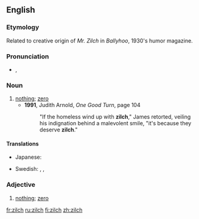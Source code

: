 {{was wotd|2009|July|31}}
==English==

===Etymology===
Related to creative origin of ''Mr. Zilch'' in ''Ballyhoo'', 1930's humor magazine.

===Pronunciation===
* {{a|UK|US}} {{IPA|/zɪltʃ/}}, {{SAMPA|/zIltS/}}

===Noun===
{{en-noun|-}}

# [[nothing]]; [[zero]]
#* '''1991''', Judith Arnold, ''One Good Turn‎'', page 104
#*: "If the homeless wind up with '''zilch'''," James retorted, veiling his indignation behind a malevolent smile, "it's because they deserve '''zilch'''."

====Translations====
{{trans-top|nothing}}
* Japanese: {{qualifier|colloquial}} {{t|ja|何も|tr=nani mo|sc=Jpan}}
{{trans-mid}}
* Swedish: {{t+|sv|noll}}, {{t+|sv|nolla|c}}, {{t+|sv|ingenting}}
{{trans-bottom}}

===Adjective===
{{en-adj|-}} <!-- Adjective, attributive noun, or pseudo-numeral? -->

# [[nothing]]; [[zero]]

[[fr:zilch]]
[[ru:zilch]]
[[fi:zilch]]
[[zh:zilch]]